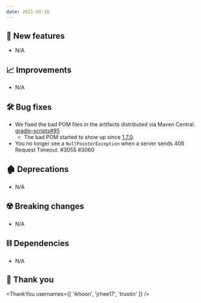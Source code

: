 ```yaml
---
date: 2021-04-30
---
```


## 🌟 New features

- N/A

## 📈 Improvements

- N/A

## 🛠️ Bug fixes

- We fixed the bad POM files in the artifacts distributed via Maven Central. [gradle-scripts#95](https://github.com/line/gradle-scripts/pull/95)
  - The bad POM started to show up since [1.7.0](/release-notes/1.7.0).
- You no longer see a `NullPointerException` when a server sends 408 Request Timeout. #3055 #3060

## 🏚️ Deprecations

- N/A

## ☢️ Breaking changes

- N/A

## ⛓ Dependencies

- N/A

## 🙇 Thank you

<ThankYou
  usernames={[
    'ikhoon',
    'jrhee17',
    'trustin'
  ]}
/>
